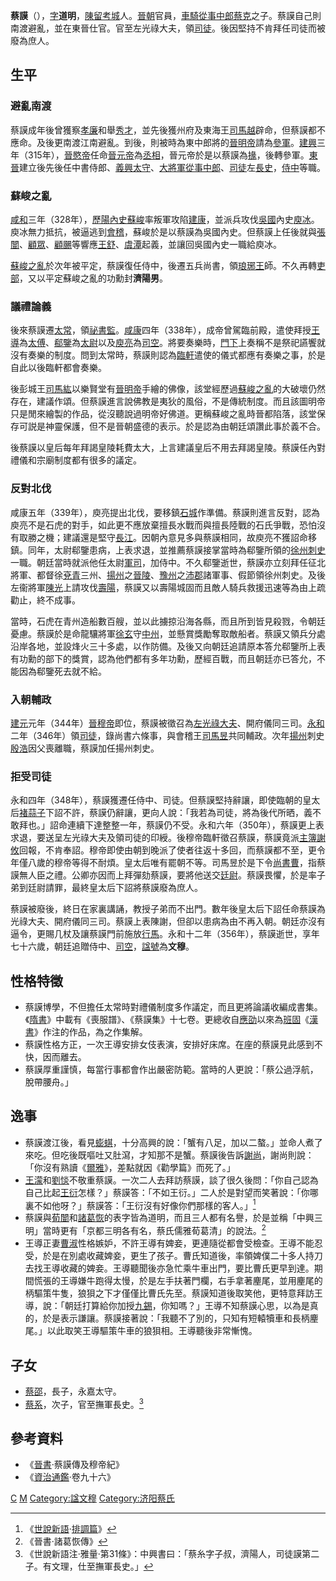 '''蔡謨'''（{{bd|281年||356年|catIdx=C}}），[[表字|字]]'''道明'''，[[陳留|陳留]][[考城|考城]]人。[[晉朝|晉朝]]官員，[[車騎將軍|車騎]][[從事中郎|從事中郎]][[蔡克|蔡克]]之子。蔡謨自己則南渡避亂，並在東晉仕官。官至左光祿大夫，領[[司徒|司徒]]。後因堅持不肯拜任司徒而被廢為庶人。

== 生平 ==
=== 避亂南渡 ===
蔡謨成年後曾獲察[[孝廉|孝廉]]和舉[[秀才|秀才]]，並先後獲州府及東海王[[司馬越|司馬越]]辟命，但蔡謨都不應命。及後更南渡江南避亂。到後，則被時為東中郎將的[[晉明帝|晉明帝]]請為[[參軍|參軍]]。[[建興|建興]]三年（315年），[[晉愍帝|晉愍帝]]任命[[晉元帝|晉元帝]]為[[丞相|丞相]]，晉元帝於是以蔡謨為[[掾|掾]]，後轉參軍。[[東晉|東晉]]建立後先後任中書侍郎、[[義興|義興]][[太守|太守]]、[[大將軍|大將軍]][[從事中郎|從事中郎]]、[[司徒|司徒]]左[[長史|長史]]，[[侍中|侍中]]等職。

=== 蘇峻之亂 ===
{{main|蘇峻之亂}}
[[咸和_(東晉)|咸和]]三年（328年），[[歷陽|歷陽]][[內史|內史]][[蘇峻|蘇峻]]率叛軍攻陷[[建康|建康]]，並派兵攻伐[[吳國|吳國]]內史[[庾冰|庾冰]]。庾冰無力抵抗，被逼逃到[[會稽|會稽]]，蘇峻於是以蔡謨為吳國內史。但蔡謨上任後就與[[張闓|張闓]]、[[顧眾|顧眾]]、[[顧颺|顧颺]]等響應[[王舒|王舒]]、[[虞潭|虞潭]]起義，並讓回吳國內史一職給庾冰。

[[蘇峻之亂|蘇峻之亂]]於次年被平定，蔡謨復任侍中，後遷五兵尚書，領[[司馬岳|琅琊王]]師。不久再轉[[吏部|吏部]]，又以平定蘇峻之亂的功勳封'''濟陽男'''。

=== 議禮論義 ===
後來蔡謨遷[[太常|太常]]，領[[祕書監|祕書監]]。[[咸康_(東晉)|咸康]]四年（338年），成帝曾駕臨前殿，遣使拜授[[王導|王導]]為[[太傅|太傅]]、[[郗鑒|郗鑒]]為[[太尉|太尉]]以及[[庾亮|庾亮]]為[[司空|司空]]。將要奏樂時，[[門下|門下]]上奏稱不是祭祀讌饗就沒有奏樂的制度。問到太常時，蔡謨則認為[[臨軒|臨軒]]遣使的儀式都應有奏樂之事，於是自此以後臨軒都會奏樂。

後彭城王[[司馬紘|司馬紘]]以樂賢堂有[[晉明帝|晉明帝]]手繪的佛像，該堂經歷過[[蘇峻之亂|蘇峻之亂]]的大破壞仍然存在，建議作頌。但蔡謨進言說佛教是夷狄的風俗，不是傳統制度。而且該圖明帝只是閒來繪製的作品，從沒聽說過明帝好佛道。更稱蘇峻之亂時晉都陷落，該堂保存可説是神靈保護，但不是晉朝盛德的表示。於是認為由朝廷頌讚此事於義不合。

後蔡謨以皇后每年拜謁皇陵耗費太大，上言建議皇后不用去拜謁皇陵。蔡謨任內對禮儀和宗廟制度都有很多的議定。

=== 反對北伐 ===
咸康五年（339年），庾亮提出北伐，要移鎮[[石城|石城]]作準備。蔡謨則進言反對，認為庾亮不是石虎的對手，如此更不應放棄擅長水戰而與擅長陸戰的石氏爭戰，恐怕沒有取勝之機；建議還是堅守[[長江|長江]]。因朝內意見多與蔡謨相同，故庾亮不獲詔命移鎮。同年，太尉郗鑒患病，上表求退，並推薦蔡謨接掌當時為郗鑒所領的[[徐州|徐州]][[刺史|刺史]]一職。朝廷當時就派他任太尉[[軍師|軍司]]，加侍中。不久郗鑒逝世，蔡謨亦立刻拜任征北將軍、都督徐[[兗州|兗]][[青州_(古代)|青]]三州、[[揚州_(古代)|揚州]]之[[晉陵|晉陵]]、[[豫州|豫州]]之[[沛郡|沛郡]]諸軍事、假節領徐州刺史。及後左衞將軍[[陳光|陳光]]上請攻伐[[壽陽|壽陽]]，蔡謨又以壽陽城固而且敵人騎兵救援迅速等為由上疏勸止，終不成事。

當時，石虎在青州造船數百艘，並以此擄掠沿海各縣，而且所到皆見殺戮，令朝廷憂慮。蔡謨於是命龍驤將軍[[徐玄|徐玄]]守[[中州|中州]]，並懸賞獎勵奪取敵船者。蔡謨又領兵分處沿岸各地，並設烽火三十多處，以作防備。及後又向朝廷追請原本答允郗鑒所上表有功勳的部下的獎賞，認為他們都有多年功勳，歷經百戰，而且朝廷亦已答允，不能因為郗鑒死去就不給。

=== 入朝輔政 ===
[[建元_(東晉)|建元]]元年（344年）[[晉穆帝|晉穆帝]]即位，蔡謨被徵召為[[光祿大夫|左光祿大夫]]、開府儀同三司。[[永和_(東晉)|永和]]二年（346年）領[[司徒|司徒]]，錄尚書六條事，與會稽王[[司馬昱|司馬昱]]共同輔政。次年[[揚州|揚州]]刺史[[殷浩|殷浩]]因父喪離職，蔡謨加任揚州刺史。

=== 拒受司徒 ===
永和四年（348年），蔡謨獲遷任侍中、司徒。但蔡謨堅持辭讓，即使臨朝的皇太后[[褚蒜子|褚蒜子]]下詔不許，蔡謨仍辭讓，更向人說：「我若為司徒，將為後代所晒，義不敢拜也。」詔命連續下達整整一年，蔡謨仍不受。永和六年（350年），蔡謨更上表求退，要送呈左光祿大夫及領司徒的印綬。後穆帝臨軒徵召蔡謨，蔡謨竟派[[主簿|主簿]][[謝攸|謝攸]]回報，不肯奉詔。穆帝即使由朝到晚派了使者往返十多回，而蔡謨都不至，更令年僅八歲的穆帝等得不耐煩。皇太后唯有罷朝不等。司馬昱於是下令[[尚書曹|尚書曹]]，指蔡謨無人臣之禮。公卿亦因而上拜彈劾蔡謨，要將他送交[[廷尉|廷尉]]。蔡謨畏懼，於是率子弟到廷尉請罪，最終皇太后下詔將蔡謨廢為庶人。

蔡謨被廢後，終日在家裏講誦，教授子弟而不出門。數年後皇太后下詔任命蔡謨為光祿大夫、開府儀同三司。蔡謨上表陳謝，但卻以患病為由不再入朝。朝廷亦沒有逼令，更賜几杖及讓蔡謨門前施放[[行馬|行馬]]。永和十二年（356年），蔡謨逝世，享年七十六歲，朝廷追贈侍中、[[司空|司空]]，[[諡號|諡號]]為'''文穆'''。

== 性格特徵 ==
*蔡謨博學，不但擔任太常時對禮儀制度多作議定，而且更將論議收編成書集。《[[隋書|隋書]]》中載有《喪服譜》、《蔡謨集》十七卷。更總收自[[應劭|應劭]]以來為[[班固|班固]]《[[漢書|漢書]]》作注的作品，為之作集解。
*蔡謨性格方正，一次王導安排女伎表演，安排好床席。在座的蔡謨見此感到不快，因而離去。
*蔡謨厚重謹慎，每當行事都會作出嚴密防範。當時的人更說：「蔡公過浮航，脫帶腰舟。」
== 逸事 ==
*蔡謨渡江後，看見[[蟛蜞|蟛蜞]]，十分高興的說：「蟹有八足，加以二螯。」並命人煮了來吃。但吃後既嘔吐又肚瀉，才知那不是蟹。蔡謨後告訴[[謝尚|謝尚]]，謝尚則說：「你沒有熟讀《[[爾雅|爾雅]]》，差點就因《勸學篇》而死了。」
*[[王濛_(東晉)|王濛]]和[[劉惔|劉惔]]不敬重蔡謨。一次二人去拜訪蔡謨，談了很久後問：「你自己認為自己比起[[王衍_(西晉)|王衍]]怎樣？」蔡謨答：「不如王衍。」二人於是對望而笑著說：「你哪裏不如他呀？」蔡謨答：「王衍沒有好像你們那樣的客人。」<ref>《[[世說新語|世說新語]]·[[s:世說新語/排調|排調篇]]》</ref>
*蔡謨與[[荀闓|荀闓]]和[[諸葛恢|諸葛恢]]的表字皆為道明，而且三人都有名譽，於是並稱「中興三明」當時更有「京都三明各有名，蔡氏儒雅荀葛清」的說法。<ref>《晉書·諸葛恢傳》</ref>
*王導正妻[[曹淑_(晉朝)|曹淑]]性格嫉妒，不許王導有婢妾，更連隨從都會受檢查。王導不能忍受，於是在別處收藏婢妾，更生了孩子。曹氏知道後，率領婢僕二十多人持刀去找王導收藏的婢妾。王導聽聞後亦急忙乘牛車出門，要比曹氏更早到達。期間慌張的王導嫌牛跑得太慢，於是左手扶著門欄，右手拿著麈尾，並用麈尾的柄驅策牛隻，狼狽之下才僅僅比曹氏先至。蔡謨知道後取笑他，更特意拜訪王導，說：「朝廷打算給你加授[[九錫|九錫]]，你知嗎？」王導不知蔡謨心思，以為是真的，於是表示謙讓。蔡謨接著說：「我聽不了別的，只知有短轅犢車和長柄麈尾。」以此取笑王導驅策牛車的狼狽相。王導聽後非常慚愧。

== 子女 ==
*[[蔡邵|蔡邵]]，長子，永嘉太守。
*[[蔡系|蔡系]]，次子，官至撫軍長史。<ref>《世說新語注·雅量·第31條》：中興書曰：「蔡糸字子叔，濟陽人，司徒謨第二子。有文理，仕至撫軍長史。」</ref>

== 參考資料 ==
*《[[晉書|晉書]]·蔡謨傳及穆帝紀》
*《[[資治通鑑|資治通鑑]]·卷九十六》
{{reflist}}

[[Category:晉朝政治人物|C]]
[[Category:蔡姓|M]]
[[Category:諡文穆|Category:諡文穆]]
[[Category:济阳蔡氏|Category:济阳蔡氏]]